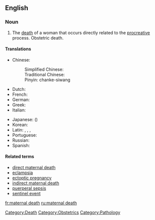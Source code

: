 ==English==
{{wikipedia}}

===Noun===
{{en-noun|sg=[[maternal]] [[death]]}}

# The [[death]] of a woman that occurs directly related to the [[procreative]] process. Obstetric death.

====Translations====
{{trans-top|the death of a woman that occurs directly related to the procreative process}}
*Chinese:
*:Simplified Chinese: {{t|zh|产科死亡}}
*:Traditional Chinese: {{t|zh|產科死亡}}
*:Pinyin: chanke-siwang
*Dutch: {{t|nl|zwangerschapsdood}}
*French: {{t|fr|la mort obstétrique}}
*German: {{t|de|Schwangerschafttod}}
*Greek: {{t|el|μαιευτικός θάνατος|tr=maieutikós thánatos}}
*Italian: {{t|it|morte osterica}}
{{trans-mid}}
*Japanese: {{t|ja|妊娠の死}} ({{t|ja|にんしんのし|tr=ninshin no shi}})
*Korean: {{t|ko|산과 죽음|tr=sangwa jugeum}}
*Latin: {{t|la|mors gestationalis}} {{qualifier|nominative singular}}, {{t|la|mortis gestationalis}} {{qualifier|genitive singular}}, {{t|la|mortes gestationales}} {{qualifier|nominative plural}}, {{t|la|mortium gestationalium}} {{qualifier|genitive plural}}
*Portuguese: {{t|pt|morte da gravidez}}
*Russian: {{t|ru|смерть стельности|tr=smert stel'nosti}}
*Spanish: {{t|es|muerte obstétrica}}
{{trans-bottom}}

====Related terms====
*[[direct maternal death]]
*[[eclampsia]]
*[[ectoptic pregnancy]]
*[[indirect maternal death]]
*[[puerperal sepsis]]
*[[sentinel event]]

[[Category:Death]]
[[Category:Obstetrics]]
[[Category:Pathology]]

[[fr:maternal death]]
[[ru:maternal death]]
